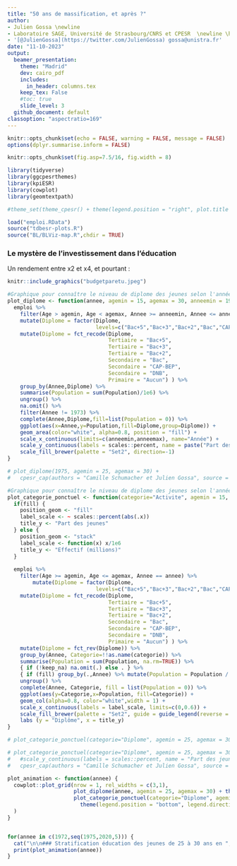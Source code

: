 ```yaml
---
title: "50 ans de massification, et après ?"
author: 
- Julien Gossa \newline 
- Laboratoire SAGE, Université de Strasbourg/CNRS et CPESR  \newline \hspace{3cm} \newline
- '[@JulienGossa](https://twitter.com/JulienGossa) gossa@unistra.fr'
date: "11-10-2023"
output: 
  beamer_presentation:
    theme: "Madrid"
    dev: cairo_pdf
    includes:
      in_header: columns.tex
    keep_tex: False
    #toc: true
    slide_level: 3
  github_document: default
classoption: "aspectratio=169"
---
```


```r
knitr::opts_chunk$set(echo = FALSE, warning = FALSE, message = FALSE)
options(dplyr.summarise.inform = FALSE)

knitr::opts_chunk$set(fig.asp=7.5/16, fig.width = 8)

library(tidyverse)
library(ggcpesrthemes)
library(kpiESR)
library(cowplot)
library(geomtextpath)

#theme_set(theme_cpesr() + theme(legend.position = "right", plot.title = element_text(hjust = 0.5)))

load("emploi.RData")
source("tdbesr-plots.R")
source("BL/BLViz-map.R",chdir = TRUE)
```


### Le mystère de l'investissement dans l'éducation

Un rendement entre x2 et x4, et pourtant :

```r
knitr::include_graphics("budgetparetu.jpeg")
```

```r
#Graphique pour connaître le niveau de diplome des jeunes selon l'année civile 
plot_diplome <- function(annee, agemin = 15, agemax = 30, anneemin = 1971, anneemax = 2020) {
  emploi %>%
    filter(Age > agemin, Age < agemax, Annee >= anneemin, Annee <= annee) %>%
    mutate(Diplome = factor(Diplome,
                            levels=c("Bac+5","Bac+3","Bac+2","Bac","CAP-BEP","DNB","Aucun"))) %>%
    mutate(Diplome = fct_recode(Diplome,
                                Tertiaire = "Bac+5",
                                Tertiaire = "Bac+3",
                                Tertiaire = "Bac+2",
                                Secondaire = "Bac",
                                Secondaire = "CAP-BEP",
                                Secondaire = "DNB",
                                Primaire = "Aucun") ) %>% 
    group_by(Annee,Diplome) %>%
    summarise(Population = sum(Population)/1e6) %>%
    ungroup() %>%
    na.omit() %>%
    filter(Annee != 1973) %>%
    complete(Annee,Diplome,fill=list(Population = 0)) %>%
    ggplot(aes(x=Annee,y=Population,fill=Diplome,group=Diplome)) +
    geom_area(color="white", alpha=0.8, position = "fill") + 
    scale_x_continuous(limits=c(anneemin,anneemax), name="Année") +
    scale_y_continuous(labels = scales::percent, name = paste("Part des jeunes de",agemin,"à",agemax,"ans") ) +
    scale_fill_brewer(palette = "Set2", direction=-1) 
}

# plot_diplome(1975, agemin = 25, agemax = 30) +
#   cpesr_cap(authors = "Camille Schumacher et Julien Gossa", source = "Enquête emploi INSEE")

#Graphique pour connaître le niveau de diplome des jeunes selon l'année civile 
plot_categorie_ponctuel <- function(categorie="Activite", agemin = 15, agemax = 30, annee = 1971, fill=TRUE, keep_na=FALSE) {
  if(fill) {
    position_geom <- "fill"
    label_scale <- ~ scales::percent(abs(.x))
    title_y <- "Part des jeunes"
  } else {
    position_geom <- "stack"
    label_scale <- function(x) x/1e6
    title_y <- "Effectif (millions)"
  }
  
  emploi %>%
    filter(Age >= agemin, Age <= agemax, Annee == annee) %>%
        mutate(Diplome = factor(Diplome,
                            levels=c("Bac+5","Bac+3","Bac+2","Bac","CAP-BEP","DNB","Aucun"))) %>%
    mutate(Diplome = fct_recode(Diplome,
                                Tertiaire = "Bac+5",
                                Tertiaire = "Bac+3",
                                Tertiaire = "Bac+2",
                                Secondaire = "Bac",
                                Secondaire = "CAP-BEP",
                                Secondaire = "DNB",
                                Primaire = "Aucun") ) %>% 
    mutate(Diplome = fct_rev(Diplome)) %>%
    group_by(Annee, Categorie=!!as.name(categorie)) %>% 
    summarise(Population = sum(Population, na.rm=TRUE)) %>% 
    { if (!keep_na) na.omit(.) else . } %>%
    { if (fill) group_by(.,Annee) %>% mutate(Population = Population / sum(Population)) else . } %>%
    ungroup() %>% 
    complete(Annee, Categorie, fill = list(Population = 0)) %>% 
    ggplot(aes(y=Categorie,x=Population, fill=Categorie)) +
    geom_col(alpha=0.8, color="white",width = 1) +
    scale_x_continuous(labels = label_scale, limits=c(0,0.6)) +
    scale_fill_brewer(palette = "Set2", guide = guide_legend(reverse = TRUE)) +
    labs (y = "Diplôme", x = title_y)
}

# plot_categorie_ponctuel(categorie="Diplome", agemin = 25, agemax = 30, annee = 1986)

# plot_categorie_ponctuel(categorie="Diplome", agemin = 25, agemax = 30) +
#   #scale_y_continuous(labels = scales::percent, name = "Part des jeunes de 25 à 30 ans") +
#   cpesr_cap(authors = "Camille Schumacher et Julien Gossa", source = "Enquête emploi INSEE")

plot_animation <- function(annee) {
  cowplot::plot_grid(nrow = 1, rel_widths = c(3,1),
                     plot_diplome(annee, agemin = 25, agemax = 30) + theme(legend.position = "None"),
                     plot_categorie_ponctuel(categorie="Diplome", agemin = 25, agemax = 30, annee = annee) + 
                       theme(legend.position = "bottom", legend.direction = "vertical", axis.text.y = element_blank()) 
  )
}


for(annee in c(1972,seq(1975,2020,5))) {
  cat("\n\n### Stratification éducation des jeunes de 25 à 30 ans en ",annee,"\n\n")
  print(plot_animation(annee))
}
```

